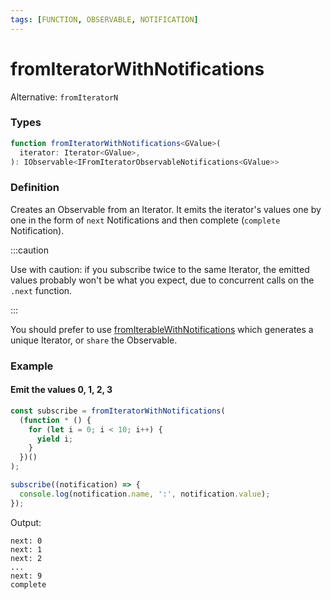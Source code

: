 ```yaml
---
tags: [FUNCTION, OBSERVABLE, NOTIFICATION]
---
```


# fromIteratorWithNotifications

Alternative: `fromIteratorN`

### Types

```ts
function fromIteratorWithNotifications<GValue>(
  iterator: Iterator<GValue>,
): IObservable<IFromIteratorObservableNotifications<GValue>>
```

### Definition

Creates an Observable from an Iterator.
It emits the iterator's values one by one in the form of `next` Notifications and then complete (`complete` Notification).

:::caution

Use with caution: if you subscribe twice to the same Iterator, the emitted values probably won't be what you expect,
due to concurrent calls on the `.next` function.

:::

You should prefer to use [fromIterableWithNotifications](/docs/reference/from-iterable-with-notifications/) which generates a unique Iterator,
or `share` the Observable.


### Example

#### Emit the values 0, 1, 2, 3

```ts
const subscribe = fromIteratorWithNotifications(
  (function * () {
    for (let i = 0; i < 10; i++) {
      yield i;
    }
  })()
);

subscribe((notification) => {
  console.log(notification.name, ':', notification.value);
});
```

Output:

```text
next: 0
next: 1
next: 2
...
next: 9
complete
```





